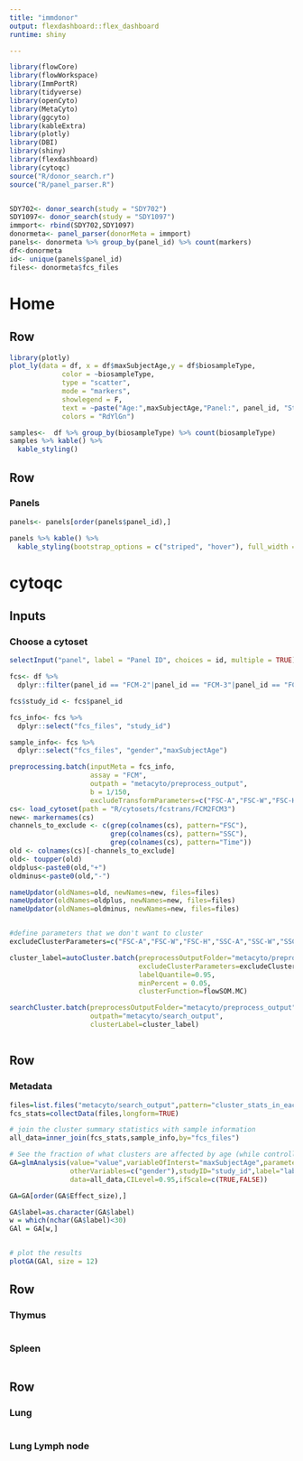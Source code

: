 ```yaml
---
title: "immdonor"
output: flexdashboard::flex_dashboard
runtime: shiny

---
```


```r

library(flowCore)
library(flowWorkspace)
library(ImmPortR)
library(tidyverse)
library(openCyto)
library(MetaCyto)
library(ggcyto)
library(kableExtra)
library(plotly)
library(DBI)
library(shiny)
library(flexdashboard)
library(cytoqc)
source("R/donor_search.r")
source("R/panel_parser.R")


SDY702<- donor_search(study = "SDY702")
SDY1097<- donor_search(study = "SDY1097")
immport<- rbind(SDY702,SDY1097)
donormeta<- panel_parser(donorMeta = immport)
panels<- donormeta %>% group_by(panel_id) %>% count(markers)
df<-donormeta
id<- unique(panels$panel_id)
files<- donormeta$fcs_files
```
Home {data-orientation=rows}
======================================
Row 
-------------------------------------
```r
library(plotly)
plot_ly(data = df, x = df$maxSubjectAge,y = df$biosampleType,
             color = ~biosampleType,
             type = "scatter",
             mode = "markers",
             showlegend = F,
             text = ~paste("Age:",maxSubjectAge,"Panel:", panel_id, "Study ID:", studyAccession, "Donor ID:", subjectAccession),
             colors = "RdYlGn")
```

```r
samples<-  df %>% group_by(biosampleType) %>% count(biosampleType)
samples %>% kable() %>%
  kable_styling() 
```

Row 
---------------------------------------------------
### Panels

```r
panels<- panels[order(panels$panel_id),]

panels %>% kable() %>%
  kable_styling(bootstrap_options = c("striped", "hover"), full_width = T)
```



cytoqc {data-orientation=rows}
=======================================
Inputs {.sidebar}
--------------------------------
### Choose a cytoset
```r
selectInput("panel", label = "Panel ID", choices = id, multiple = TRUE) 
```

 
```r
fcs<- df %>%
  dplyr::filter(panel_id == "FCM-2"|panel_id == "FCM-3"|panel_id == "FCM-5"|panel_id == "FCM-6"|panel_id == "FCM-7"|panel_id == "FCM-29")

fcs$study_id <- fcs$panel_id

fcs_info<- fcs %>% 
  dplyr::select("fcs_files", "study_id")

sample_info<- fcs %>% 
  dplyr::select("fcs_files", "gender","maxSubjectAge")

preprocessing.batch(inputMeta = fcs_info,
                    assay = "FCM",
                    outpath = "metacyto/preprocess_output",
                    b = 1/150,
                    excludeTransformParameters=c("FSC-A","FSC-W","FSC-H","SSC-A","SSC-W","SSC-H","Time"))
cs<- load_cytoset(path = "R/cytosets/fcstrans/FCM2FCM3")
new<- markernames(cs)
channels_to_exclude <- c(grep(colnames(cs), pattern="FSC"),
                         grep(colnames(cs), pattern="SSC"),
                         grep(colnames(cs), pattern="Time"))
old <- colnames(cs)[-channels_to_exclude]
old<- toupper(old)
oldplus<-paste0(old,"+")
oldminus<-paste0(old,"-")

nameUpdator(oldNames=old, newNames=new, files=files)
nameUpdator(oldNames=oldplus, newNames=new, files=files)
nameUpdator(oldNames=oldminus, newNames=new, files=files)


#define parameters that we don't want to cluster
excludeClusterParameters=c("FSC-A","FSC-W","FSC-H","SSC-A","SSC-W","SSC-H","Time","CD19")

cluster_label=autoCluster.batch(preprocessOutputFolder="metacyto/preprocess_output",
                                excludeClusterParameters=excludeClusterParameters,
                                labelQuantile=0.95,
                                minPercent = 0.05,
                                clusterFunction=flowSOM.MC)

searchCluster.batch(preprocessOutputFolder="metacyto/preprocess_output",
                    outpath="metacyto/search_output",
                    clusterLabel=cluster_label)
```

```r

```


Row
--------------------------------
### Metadata 

```r
files=list.files("metacyto/search_output",pattern="cluster_stats_in_each_sample",recursive=TRUE,full.names=TRUE)
fcs_stats=collectData(files,longform=TRUE)

# join the cluster summary statistics with sample information
all_data=inner_join(fcs_stats,sample_info,by="fcs_files")

# See the fraction of what clusters are affected by age (while controlling for Gender)
GA=glmAnalysis(value="value",variableOfInterst="maxSubjectAge",parameter="fraction",
               otherVariables=c("gender"),studyID="study_id",label="label",
               data=all_data,CILevel=0.95,ifScale=c(TRUE,FALSE))

GA=GA[order(GA$Effect_size),]

GA$label=as.character(GA$label)
w = which(nchar(GA$label)<30)
GAl = GA[w,]


# plot the results
plotGA(GAl, size = 12)
```

Row 
-------------------------------------

### Thymus 

```r

```   

### Spleen 

```r
```


Row
-------------------------------------

### Lung 

```r

```   

### Lung Lymph node 

```r
```

